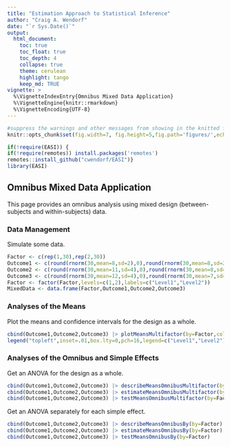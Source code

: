 ```yaml
---
title: "Estimation Approach to Statistical Inference"
author: "Craig A. Wendorf"
date: "`r Sys.Date()`"
output:
  html_document:
    toc: true
    toc_float: true
    toc_depth: 4
    collapse: true
    theme: cerulean
    highlight: tango
    keep_md: TRUE
vignette: >
  %\VignetteIndexEntry{Omnibus Mixed Data Application}
  %\VignetteEngine{knitr::rmarkdown}
  %\VignetteEncoding{UTF-8}
---
```


```r
#suppress the warnings and other messages from showing in the knitted file.
knitr::opts_chunk$set(fig.width=7, fig.height=5,fig.path='figures/',echo=TRUE,warning=FALSE,message=FALSE)
```

```r
if(!require(EASI)) {
if(!require(remotes)) install.packages('remotes')
remotes::install_github("cwendorf/EASI")}
library(EASI)
```

## Omnibus Mixed Data Application

This page provides an omnibus analysis using mixed design (between-subjects and within-subjects) data.

### Data Management

Simulate some data.
```r
Factor <- c(rep(1,30),rep(2,30))
Outcome1 <- c(round(rnorm(30,mean=8,sd=2),0),round(rnorm(30,mean=8,sd=2),0))
Outcome2 <- c(round(rnorm(30,mean=11,sd=4),0),round(rnorm(30,mean=8,sd=3),0))
Outcome3 <- c(round(rnorm(30,mean=12,sd=4),0),round(rnorm(30,mean=7,sd=4),0))
Factor <- factor(Factor,levels=c(1,2),labels=c("Level1","Level2"))
MixedData <- data.frame(Factor,Outcome1,Outcome2,Outcome3)
```

### Analyses of the Means

Plot the means and confidence intervals for the design as a whole.
```r
cbind(Outcome1,Outcome2,Outcome3) |> plotMeansMultifactor(by=Factor,col=c("darkred","darkblue"))
legend("topleft",inset=.01,box.lty=0,pch=16,legend=c("Level1","Level2"),col=c("darkred","darkblue"))
```

### Analyses of the Omnibus and Simple Effects

Get an ANOVA for the design as a whole.
```r
cbind(Outcome1,Outcome2,Outcome3) |> describeMeansOmnibusMultifactor(by=Factor)
cbind(Outcome1,Outcome2,Outcome3) |> estimateMeansOmnibusMultifactor(by=Factor)
cbind(Outcome1,Outcome2,Outcome3) |> testMeansOmnibusMultifactor(by=Factor)
```

Get an ANOVA separately for each simple effect.
```r
cbind(Outcome1,Outcome2,Outcome3) |> describeMeansOmnibusBy(by=Factor)
cbind(Outcome1,Outcome2,Outcome3) |> estimateMeansOmnibusBy(by=Factor)
cbind(Outcome1,Outcome2,Outcome3) |> testMeansOmnibusBy(by=Factor)
```
